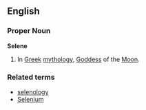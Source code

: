 ==English==
===Proper Noun===
'''Selene'''
{{wikipedia}}
# In [[Greek]] [[mythology]], [[Goddess]] of the [[Moon]].
===Related terms===
* [[selenology]]
* [[Selenium]]